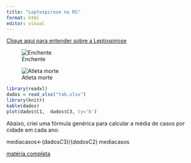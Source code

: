 ```yaml
---
title: "Leptospirose no RS"
format: html
editor: visual
---
```


[Clique aqui para entender sobre a Leptospirose](pag1.html)

![Enchente](https://s2-g1.glbimg.com/11xSYj4rgEidi2c_PdtW-y_U6kA=/0x0:1920x1080/1000x0/smart/filters:strip_icc()/i.s3.glbimg.com/v1/AUTH_59edd422c0c84a879bd37670ae4f538a/internal_photos/bs/2024/k/N/wfLbJgTki57JuSZAYBdQ/triunfo-boff-ja-3105-1-frame-4245.jpg)

![Atleta morte](https://s2-g1.glbimg.com/wX3lZCi3kMsIrXYtrFdG0Vf01g8=/0x0:1920x1280/1000x0/smart/filters:strip_icc()/i.s3.glbimg.com/v1/AUTH_59edd422c0c84a879bd37670ae4f538a/internal_photos/bs/2024/9/S/BAV1h5TayiFejHXIEe5A/atleta-luisa.jpg)

```r
library(readxl)
dados = read_xlsx("tab.xlsx")
library(knitr)
kable(dados)
plot(dados$C1,  dados$C3, ty='b')
```


Abaixo, criei uma fórmula genérica para calcular a média de casos por cidade em cada ano:



mediacasos<-(dados$C3)/(dados$C2)
mediacasos









[matéria completa](https://g1.globo.com/rs/rio-grande-do-sul/noticia/2024/05/31/lept/ospirose-apos-cheias-rs.ghtml)
